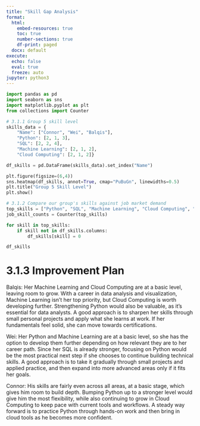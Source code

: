 ```yaml
---
title: "Skill Gap Analysis"
format: 
  html:
    embed-resources: true
    toc: true
    number-sections: true
    df-print: paged
  docx: default
execute:
  echo: false
  eval: true
  freeze: auto
jupyter: python3
---
```


```python
import pandas as pd
import seaborn as sns
import matplotlib.pyplot as plt
from collections import Counter

# 3.1.1 Group 5 skill level
skills_data = {
    "Name": ["Connor", "Wei", "Balqis"],
    "Python": [2, 1, 3],
    "SQL": [2, 2, 4],
    "Machine Learning": [2, 1, 2],
    "Cloud Computing": [2, 1, 2]}

df_skills = pd.DataFrame(skills_data).set_index("Name")

plt.figure(figsize=(6,4))
sns.heatmap(df_skills, annot=True, cmap="PuBuGn", linewidths=0.5)
plt.title("Group 5 Skill Level")
plt.show()
```

```python
# 3.1.2 Compare our group's skills against job market demand
top_skills = ["Python", "SQL", "Machine Learning", "Cloud Computing", "Docker", "AWS"]
job_skill_counts = Counter(top_skills)

for skill in top_skills:
    if skill not in df_skills.columns:
        df_skills[skill] = 0

df_skills
```

# 3.1.3 Improvement Plan
Balqis: Her Machine Learning and Cloud Computing are at a basic level, leaving room to grow. With a career in data analysis and visualization, Machine Learning isn’t her top priority, but Cloud Computing is worth developing further. Strengthening Python would also be valuable, as it’s essential for data analysts. A good approach is to sharpen her skills through small personal projects and apply what she learns at work. If her fundamentals feel solid, she can move towards certifications.

Wei: Her Python and Machine Learning are at a basic level, so she has the option to develop them further depending on how relevant they are to her career path. Since her SQL is already stronger, focusing on Python would be the most practical next step if she chooses to continue building technical skills. A good approach is to take it gradually through small projects and applied practice, and then expand into more advanced areas only if it fits her goals.

Connor: His skills are fairly even across all areas, at a basic stage, which gives him room to build depth. Bumping Python up to a stronger level would give him the most flexibility, while also continuing to grow in Cloud Computing to keep pace with current tools and workflows. A steady way forward is to practice Python through hands-on work and then bring in cloud tools as he becomes more confident.

